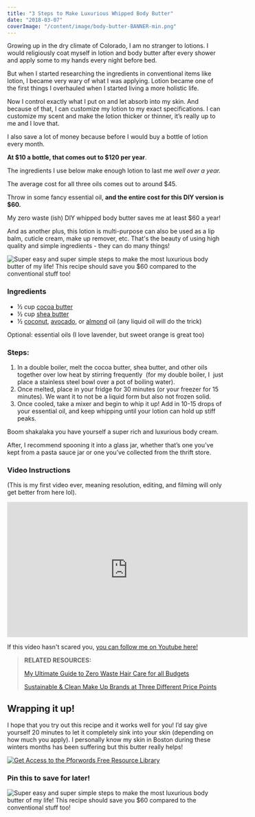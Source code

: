 ```yaml
---
title: "3 Steps to Make Luxurious Whipped Body Butter"
date: "2018-03-07"
coverImage: "/content/image/body-butter-BANNER-min.png"
---
```


Growing up in the dry climate of Colorado, I am no stranger to lotions. I would religiously coat myself in lotion and body butter after every shower and apply some to my hands every night before bed.

But when I started researching the ingredients in conventional items like lotion, I became very wary of what I was applying. Lotion became one of the first things I overhauled when I started living a more holistic life.

Now I control exactly what I put on and let absorb into my skin. And because of that, I can customize my lotion to my exact specifications. I can customize my scent and make the lotion thicker or thinner, it’s really up to me and I love that.

I also save a lot of money because before I would buy a bottle of lotion every month.

**At $10 a bottle, that comes out to $120 per year**.

The ingredients I use below make enough lotion to last me _well over a year._

The average cost for all three oils comes out to around \$45.

Throw in some fancy essential oil, **and the entire cost for this DIY version is \$60.**

My zero waste (ish) DIY whipped body butter saves me at least \$60 a year!

And as another plus, this lotion is multi-purpose can also be used as a lip balm, cuticle cream, make up remover, etc. That's the beauty of using high quality and simple ingredients - they can do many things!

![Super easy and super simple steps to make the most luxurious body butter of my life! This recipe should save you $60 compared to the conventional stuff too!](images/body-butter-BANNER-min-1024x690.png)

### Ingredients

- ½ cup [cocoa butter](https://www.therefillrevolution.com/raw-materials/cocoa-butter-wafers-organic)
- ½ cup [shea butter](https://www.therefillrevolution.com/raw-materials/shea-butter-organic?rq=shea)
- ½ [coconut](https://www.amazon.com/Dr-Bronners-Organic-Coconut-Unrefined/dp/B00CJ8IHR4?th=1), [avocado](https://jet.com/product/detail/c9c76c6ba8bf41118b68d4ff4ed7d78c?jcmp=pla:ggl:nj_cons_gen_health_beauty_a3:health_beauty_health_care_allergy_sinus_asthma_a3:na:PLA_786070203_37816625901_pla-291464144790_c:na:na:na:2PLA15&code=PLA15&pid=kenshoo_int&c=786070203&is_retargeting=true&clickid=8c2ed8c0-3807-4c4d-a1b2-b653181e6dde&gclid=EAIaIQobChMIqMGQs7rY2QIVz7rACh3H9gzyEAQYAiABEgI3LfD_BwE), or [almond](https://www.amazon.com/ORGANIC-SWEET-ALMOND-OIL-MOISTURIZER/dp/B00P2V8USQ) oil (any liquid oil will do the trick)

Optional: essential oils (I love lavender, but sweet orange is great too)

### Steps:

1. In a double boiler, melt the cocoa butter, shea butter, and other oils together over low heat by stirring frequently  (for my double boiler, I  just place a stainless steel bowl over a pot of boiling water).
2. Once melted, place in your fridge for 30 minutes (or your freezer for 15 minutes). We want it to not be a liquid form but also not frozen solid.
3. Once cooled, take a mixer and begin to whip it up! Add in 10-15 drops of your essential oil, and keep whipping until your lotion can hold up stiff peaks.

Boom shakalaka you have yourself a super rich and luxurious body cream.

After, I recommend spooning it into a glass jar, whether that’s one you’ve kept from a pasta sauce jar or one you’ve collected from the thrift store.

### Video Instructions

(This is my first video ever, meaning resolution, editing, and filming will only get better from here lol).

<iframe
  width="560"
  height="315"
  src="https://www.youtube.com/embed/nqeJvPqmOqc"
  frameborder="0"
  allow="accelerometer; autoplay; encrypted-media; gyroscope; picture-in-picture"
  allowfullscreen
></iframe>

If this video hasn't scared you, [you can follow me on Youtube here!](https://www.youtube.com/channel/UCraysvt9W6qZQFDiJDT1OSw)

> **RELATED RESOURCES:**
>
> [My Ultimate Guide to Zero Waste Hair Care for all Budgets](https://pforwords.com/hair-care-routine/)
>
> [Sustainable & Clean Make Up Brands at Three Different Price Points](https://pforwords.com/sustainable-makeup-brands/)

## Wrapping it up!

I hope that you try out this recipe and it works well for you! I’d say give yourself 20 minutes to let it completely sink into your skin (depending on how much you apply). I personally know my skin in Boston during these winters months has been suffering but this butter really helps!

[![Get Access to the Pforwords Free Resource Library](images/FREE-RESOURCE-LIBRARY-min.png)](https://mailchi.mp/be227f5f5cdc/freeresources)

### Pin this to save for later!

![Super easy and super simple steps to make the most luxurious body butter of my life! This recipe should save you $60 compared to the conventional stuff too!](images/BODY-BUTTER-pin-min-684x1024.png)
